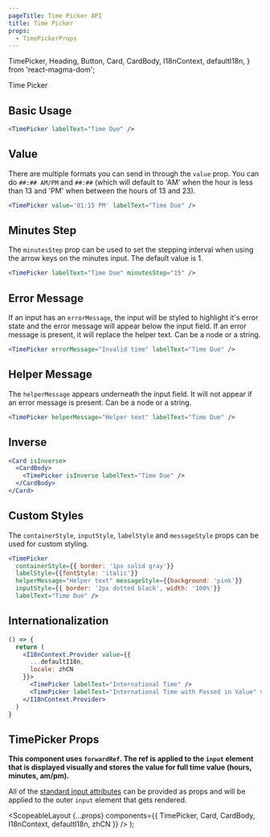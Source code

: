 ```yaml
---
pageTitle: Time Picker API
title: Time Picker
props:
  - TimePickerProps
---
```


  TimePicker,
  Heading,
  Button,
  Card,
  CardBody,
  I18nContext,
  defaultI18n,
} from 'react-magma-dom';

<DocsHeading to="/design/inputs/" type="api">
  Time Picker
</DocsHeading>

## Basic Usage

```.jsx
<TimePicker labelText="Time Due" />
```

## Value

There are multiple formats you can send in through the `value` prop. You can do `##:## AM/PM` and `##:##` (which will default to 'AM' when the hour is less than 13 and 'PM' when between the hours of 13 and 23).

```.jsx
<TimePicker value='01:15 PM' labelText="Time Due" />
```

## Minutes Step

The `minutesStep` prop can be used to set the stepping interval when using the arrow keys on the minutes input. The default value is 1.

```.jsx
<TimePicker labelText="Time Due" minutesStep="15" />
```

## Error Message

If an input has an `errorMessage`, the input will be styled to highlight it's error state and the error message will appear below the input field.
If an error message is present, it will replace the helper text. Can be a node or a string.

```.jsx
<TimePicker errorMessage="Invalid time" labelText="Time Due" />
```

## Helper Message

The `helperMessage` appears underneath the input field. It will not appear if an error message is present. Can be a node or a string.

```.jsx
<TimePicker helperMessage="Helper text" labelText="Time Due" />
```

## Inverse

```.jsx
<Card isInverse>
  <CardBody>
    <TimePicker isInverse labelText="Time Due" />
  </CardBody>
</Card>
```

## Custom Styles

The `containerStyle`, `inputStyle`, `labelStyle` and `messageStyle` props can be used for custom styling.

```.jsx
<TimePicker
  containerStyle={{ border: '1px solid gray'}}
  labelStyle={{fontStyle: 'italic'}}
  helperMessage="Helper text" messageStyle={{background: 'pink'}}
  inputStyle={{ border: '2px dotted black', width: '100%'}}
  labelText="Time Due" />
```

## Internationalization

```.jsx
() => {
  return (
    <I18nContext.Provider value={{
      ...defaultI18n,
      locale: zhCN
    }}>
      <TimePicker labelText="International Time" />
      <TimePicker labelText="International Time with Passed in Value" value="01:30 下午" />
    </I18nContext.Provider>
  )
}
```

## TimePicker Props

**This component uses `forwardRef`. The ref is applied to the `input` element that is displayed visually and stores the value for full time value (hours, minutes, am/pm).**

All of the [standard input attributes](https://developer.mozilla.org/en-US/docs/Web/HTML/Element/input) can be provided as props and will be applied to the outer `input` element that gets rendered.

<TimePickerProps />

  <ScopeableLayout
    {...props}
    components={{ TimePicker, Card, CardBody, I18nContext, defaultI18n, zhCN }}
  />
);
